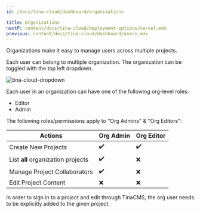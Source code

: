 ```yaml
---
id: /docs/tina-cloud/dashboard/organizations

title: Organizations
nextP: content/docs/tina-cloud/deployment-options/vercel.mdx
previous: content/docs/tina-cloud/dashboard/users.mdx
---
```


Organizations make it easy to manage users across multiple projects.

Each user can belong to multiple organization. The organization can be toggled with the top left dropdown.

![tina-cloud-dropdown](https://res.cloudinary.com/forestry-demo/image/upload/v1667430691/tina-io/docs/tina-cloud/Screen_Shot_2022-11-02_at_8.09.55_PM.png)

Each user in an organization can have one of the following org-level roles:

- Editor
- Admin

The following roles/permissions apply to "Org Admins" & "Org Editors":

| Actions                            | Org Admin | Org Editor |
| ---------------------------------- | --------- | ---------- |
| Create New Projects                | ✔️        | ✔️         |
| List **all** organization projects | ✔️        | ❌         |
| Manage Project Collaborators       | ✔️        | ❌         |
| Edit Project Content               | ❌        | ❌         |

In order to sign in to a project and edit through TinaCMS, the org user needs to be explicitly added to the given project.
